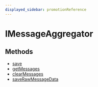 ```yaml
---
displayed_sidebar: promotionReference
---
```



# IMessageAggregator

## Methods

- [save](../../IMessageAggregator/methods/promotion.IMessageAggregator.save/page.mdx)
- [getMessages](../../IMessageAggregator/methods/promotion.IMessageAggregator.getMessages/page.mdx)
- [clearMessages](../../IMessageAggregator/methods/promotion.IMessageAggregator.clearMessages/page.mdx)
- [saveRawMessageData](../../IMessageAggregator/methods/promotion.IMessageAggregator.saveRawMessageData/page.mdx)
